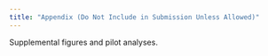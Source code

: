 ```yaml
---
title: "Appendix (Do Not Include in Submission Unless Allowed)"
---
```


Supplemental figures and pilot analyses.
